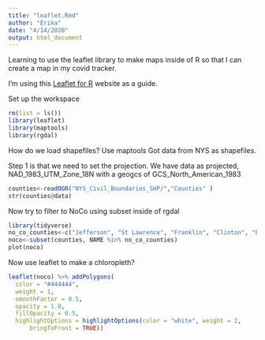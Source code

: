 ```yaml
---
title: "leaflet.Rmd"
author: "Erika"
date: "4/14/2020"
output: html_document
---
```


Learning to use the leaflet library to make maps inside of R so that I can create a map in my covid tracker.

I'm using this [Leaflet for R](https://rstudio.github.io/leaflet/) website as a guide.

Set up the workspace
```r
rm(list = ls())
library(leaflet)
library(maptools)
library(rgdal)
```
How do we load shapefiles? Use maptools
Got data from NYS as shapefiles.  

Step 1 is that we need to set the projection. We have data as projected, NAD_1983_UTM_Zone_18N with a geogcs of GCS_North_American_1983
```r
counties<-readOGR("NYS_Civil_Boundaries_SHP/","Counties" )
str(counties@data)

```
Now try to filter to NoCo using subset inside of rgdal

```r
library(tidyverse)
no_co_counties<-c("Jefferson", "St Lawrence", "Franklin", "Clinton", "Essex", "Hamilton", "Herkimer","Lewis")
noco<-subset(counties, NAME %in% no_co_counties)
plot(noco)
```
Now use leaflet to make a chloropleth?
```r
leaflet(noco) %>% addPolygons(
  color = "#444444", 
  weight = 1, 
  smoothFactor = 0.5, 
  opacity = 1.0, 
  fillOpacity = 0.5, 
  highlightOptions = highlightOptions(color = "white", weight = 2,
      bringToFront = TRUE))

```

